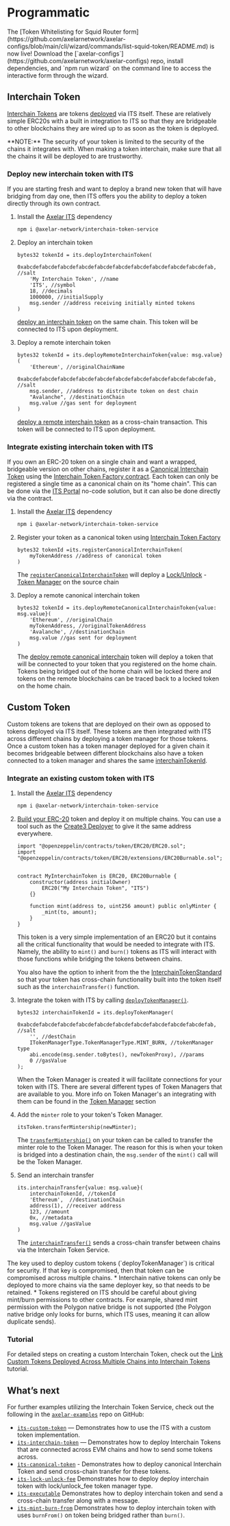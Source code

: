 # Programmatic

<Callout emoji="⭐">
  The [Token Whitelisting for Squid Router
  form](https://github.com/axelarnetwork/axelar-configs/blob/main/cli/wizard/commands/list-squid-token/README.md)
  is now live! Download the
  [`axelar-configs`](https://github.com/axelarnetwork/axelar-configs) repo,
  install dependencies, and `npm run wizard` on the command line to access the
  interactive form through the wizard.
</Callout>


## Interchain Token

[Interchain Tokens](https://github.com/axelarnetwork/interchain-token-service/blob/main/contracts/interchain-token/InterchainToken.sol) are tokens [deployed](https://github.com/axelarnetwork/interchain-token-service/blob/main/contracts/InterchainTokenService.sol#L327) via ITS itself. These are relatively simple ERC20s with a built in integration to ITS so that they are bridgeable to other blockchains they are wired up to as soon as the token is deployed.

<Callout emoji="🚨">
  **NOTE:** The security of your token is limited to the security of the chains
  it integrates with. When making a token interchain, make sure that all the
  chains it will be deployed to are trustworthy.
</Callout>

### Deploy new interchain token with ITS

If you are starting fresh and want to deploy a brand new token that will have bridging from day one, then ITS offers you the ability to deploy a token directly through its own contract.

1. Install the [Axelar ITS](https://www.npmjs.com/package/@axelar-network/interchain-token-service) dependency
   ```bash
   npm i @axelar-network/interchain-token-service
   ```
1. Deploy an interchain token

   ```solidity
   bytes32 tokenId = its.deployInterchainToken(
       0xabcdefabcdefabcdefabcdefabcdefabcdefabcdefabcdefabcdefabcdefab, //salt
       'My Interchain Token', //name
       'ITS', //symbol
       18, //decimals
       1000000, //initialSupply
       msg.sender //address receiving initially minted tokens
   )
   ```

   [deploy an interchain token](https://github.com/axelarnetwork/interchain-token-service/blob/9edc4318ac1c17231e65886eea72c0f55469d7e5/contracts/InterchainTokenFactory.sol#L118) on the same chain. This token will be connected to ITS upon deployment.

1. Deploy a remote interchain token
   ```solidity
   bytes32 tokenId = its.deployRemoteInterchainToken{value: msg.value}(
       'Ethereum', //originalChainName
       0xabcdefabcdefabcdefabcdefabcdefabcdefabcdefabcdefabcdefabcdefab, //salt
       msg.sender, //address to distribute token on dest chain
       "Avalanche", //destinationChain
       msg.value //gas sent for deployment
   )
   ```
   [deploy a remote interchain token](https://github.com/axelarnetwork/interchain-token-service/blob/9edc4318ac1c17231e65886eea72c0f55469d7e5/contracts/InterchainTokenFactory.sol#L163) as a cross-chain transaction. This token will be connected to ITS upon deployment.

### Integrate existing interchain token with ITS

If you own an ERC-20 token on a single chain and want a wrapped, bridgeable version on other chains, register it as a [Canonical Interchain Token](/dev/send-tokens/glossary/#canonical-interchain-token) using the [Interchain Token Factory contract](https://github.com/axelarnetwork/interchain-token-service/blob/main/contracts/InterchainTokenFactory.sol#L20). Each token can only be registered a single time as a canonical chain on its "home chain". This can be done via the [ITS Portal](/dev/send-tokens/interchain-tokens/quick-start/no-code/) no-code solution, but it can also be done directly via the contract.

1. Install the [Axelar ITS](https://www.npmjs.com/package/@axelar-network/interchain-token-service) dependency

   ```bash
   npm i @axelar-network/interchain-token-service
   ```

1. Register your token as a canonical token using [Interchain Token Factory](https://github.com/axelarnetwork/interchain-token-service/blob/main/contracts/InterchainTokenFactory.sol#L20)

   ```solidity
   bytes32 tokenId =its.registerCanonicalInterchainToken(
       myTokenAddress //address of canonical token
   )
   ```

   The [`registerCanonicalInterchainToken`](https://github.com/axelarnetwork/interchain-token-service/blob/9edc4318ac1c17231e65886eea72c0f55469d7e5/contracts/InterchainTokenFactory.sol#L240) will deploy a [Lock/Unlock](/dev/send-tokens/glossary/#lockunlock) - [Token Manager](/dev/send-tokens/glossary/#token-manager) on the source chain

1. Deploy a remote canonical interchain token
   ```solidity
   bytes32 tokenId = its.deployRemoteCanonicalInterchainToken{value: msg.value}(
       'Ethereum', //originalChain
       myTokenAddress, //originalTokenAddress
       'Avalanche', //destinationChain
       msg.value //gas sent for deployment
   )
   ```
   The [deploy remote canonical interchain](https://github.com/axelarnetwork/interchain-token-service/blob/9edc4318ac1c17231e65886eea72c0f55469d7e5/contracts/InterchainTokenFactory.sol#L257) token will deploy a token that will be connected to your token that you registered on the home chain. Tokens being bridged out of the home chain will be locked there and tokens on the remote blockchains can be traced back to a locked token on the home chain.

## Custom Token

Custom tokens are tokens that are deployed on their own as opposed to tokens deployed via ITS itself. These tokens are then integrated with ITS across different chains by deploying a token manager for those tokens. Once a custom token has a token manager deployed for a given chain it becomes bridgeable between different blockchains also have a token connected to a token manager and shares the same [interchainTokenId](https://github.com/axelarnetwork/interchain-token-service/blob/main/contracts/InterchainTokenService.sol#L228).

### Integrate an existing custom token with ITS

1. Install the [Axelar ITS](https://www.npmjs.com/package/@axelar-network/interchain-token-service) dependency

   ```bash
   npm i @axelar-network/interchain-token-service
   ```

1. [Build your ERC-20](https://docs.alchemy.com/docs/how-to-create-an-erc-20-token-4-steps) token and deploy it on multiple chains. You can use a tool such as the [Create3 Deployer](/dev/solidity-utilities/#create3-deployer) to give it the same address everywhere.

   ```solidity
   import "@openzeppelin/contracts/token/ERC20/ERC20.sol";
   import "@openzeppelin/contracts/token/ERC20/extensions/ERC20Burnable.sol";


   contract MyInterchainToken is ERC20, ERC20Burnable {
       constructor(address initialOwner)
           ERC20("My Interchain Token", "ITS")
       {}

       function mint(address to, uint256 amount) public onlyMinter {
           _mint(to, amount);
       }
   }
   ```

   This token is a very simple implementation of an ERC20 but it contains all the critical functionality that would be needed to integrate with ITS. Namely, the ability to `mint()` and `burn()` tokens as ITS will interact with those functions while bridging the tokens between chains.

   You also have the option to inherit from the the [InterchainTokenStandard](https://github.com/axelarnetwork/interchain-token-service/blob/main/contracts/interchain-token/InterchainTokenStandard.sol#L12) so that your token has cross-chain functionality built into the token itself such as the `interchainTransfer()` function.

1. Integrate the token with ITS by calling [`deployTokenManager()`](https://github.com/axelarnetwork/interchain-token-service/blob/9edc4318ac1c17231e65886eea72c0f55469d7e5/contracts/InterchainTokenService.sol#L276).

   ```solidity
   bytes32 interchainTokenId = its.deployTokenManager(
       0xabcdefabcdefabcdefabcdefabcdefabcdefabcdefabcdefabcdefabcdefab, //salt
       '', //destChain
       ITokenManagerType.TokenManagerType.MINT_BURN, //tokenManager type
       abi.encode(msg.sender.toBytes(), newTokenProxy), //params
       0 //gasValue
   );
   ```

   When the Token Manager is created it will facilitate connections for your token with ITS. There are several different types of Token Managers that are available to you. More info on Token Manager's an integrating with them can be found in the [Token Manager](/dev/send-tokens/interchain-tokens/token-manager/) section

1. Add the `minter` role to your token's Token Manager.

   ```solidity
   itsToken.transferMintership(newMinter);
   ```

   The [`transferMintership()`](https://github.com/axelarnetwork/interchain-token-service/blob/9223108211b977d9138fdd67d5b4a641fc35c18c/contracts/utils/Minter.sol#L31) on your token can be called to transfer the minter role to the Token Manager. The reason for this is when your token is bridged into a destination chain, the `msg.sender` of the `mint()` call will be the Token Manager.

1. Send an interchain transfer
   ```solidity
   its.interchainTransfer{value: msg.value}(
       interchainTokenId, //tokenId
       'Ethereum',  //destinationChain
       address(1), //receiver address
       123, //amount
       0x, //metadata
       msg.value //gasValue
   )
   ```
   The [`interchainTransfer()`](https://github.com/axelarnetwork/interchain-token-service/blob/9223108211b977d9138fdd67d5b4a641fc35c18c/contracts/interfaces/IInterchainTokenService.sol#L210) sends a cross-chain transfer between chains via the Interchain Token Service.

<Callout emoji="🚨">
  The key used to deploy custom tokens (`deployTokenManager`) is critical for
  security. If that key is compromised, then that token can be compromised
  across multiple chains. * Interchain native tokens can only be deployed to
  more chains via the same deployer key, so that needs to be retained. * Tokens
  registered on ITS should be careful about giving mint/burn permissions to
  other contracts. For example, shared mint permission with the Polygon native
  bridge is not supported (the Polygon native bridge only looks for burns, which
  ITS uses, meaning it can allow duplicate sends).
</Callout>

### Tutorial

For detailed steps on creating a custom Interchain Token, check out the [Link Custom Tokens Deployed Across Multiple Chains into Interchain Tokens](/dev/send-tokens/interchain-tokens/developer-guides/link-custom-tokens-deployed-across-multiple-chains-into-interchain-tokens/) tutorial.

## What’s next

For further examples utilizing the Interchain Token Service, check out the following in the [`axelar-examples`](https://github.com/axelarnetwork/axelar-examples/tree/main) repo on GitHub:

- [`its-custom-token`](https://github.com/axelarnetwork/axelar-examples/tree/main/examples/evm/its-custom-token) — Demonstrates how to use the ITS with a custom token implementation.
- [`its-interchain-token`](https://github.com/axelarnetwork/axelar-examples/tree/main/examples/evm/its-interchain-token) — Demonstrates how to deploy Interchain Tokens that are connected across EVM chains and how to send some tokens across.
- [`its-canonical-token`](https://github.com/axelarnetwork/axelar-examples/tree/main/examples/evm/its-canonical-token) - Demonstrates how to deploy canonical Interchain Token and send cross-chain transfer for these tokens.
- [`its-lock-unlock-fee`](https://github.com/axelarnetwork/axelar-examples/tree/main/examples/evm/its-lock-unlock-fee) Demonstrates how to deploy deploy interchain token with lock/unlock_fee token manager type.
- [`its-executable`](https://github.com/axelarnetwork/axelar-examples/tree/main/examples/evm/its-executable) Demonstrates how to deploy interchain token and send a cross-chain transfer along with a message.
- [`its-mint-burn-from`](https://github.com/axelarnetwork/axelar-examples/tree/main/examples/evm/its-mint-burn-from) Demonstrates how to deploy interchain token with uses `burnFrom()` on token being bridged rather than `burn()`.
